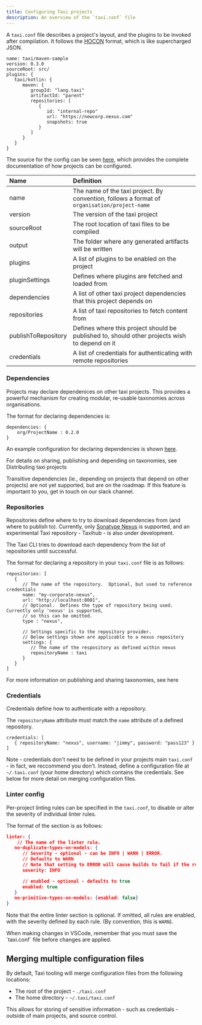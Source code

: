 ```yaml
---
title: Configuring Taxi projects
description: An overview of the `taxi.conf` file
---
```



A `taxi.conf` file describes a project's layout, and the plugins to be invoked after compilation.  It follows the [HOCON](https://github.com/lightbend/config/blob/master/HOCON.md#hocon-human-optimized-config-object-notation) format, which is like supercharged JSON.

```text
name: taxi/maven-sample
version: 0.3.0
sourceRoot: src/
plugins: {
   taxi/kotlin: {
      maven: {
         groupId: "lang.taxi"
         artifactId: "parent"
         repositories: [
            {
               id: "internal-repo"
               url: "https://newcorp.nexus.com"
               snapshots: true
            }
         ]
      }
   }
}

```

The source for the config can be seen [here](https://gitlab.com/taxi-lang/taxi-lang/-/blob/develop/core-types/src/main/java/lang/taxi/packages/TaxiPackageProject.kt),
which provides the complete documentation of how projects can be configured.

| Name | Definition  |
| :--- | :--- |
| name | The name of the taxi project.  By convention, follows a format of `organisation/project-name` |
| version | The version of the taxi project |
| sourceRoot | The root location of taxi files to be compiled |
| output | The folder where any generated artifacts will be written |
| plugins | A list of <Link to="../../plugins/README">plugins</Link> to be enabled on the project |
| pluginSettings | Defines where plugins are fetched and loaded from |
| dependencies | A list of other taxi project dependencies that this project depends on |
| repositories | A list of taxi repositories to fetch content from |
| publishToRepository | Defines where this project should be published to, should other projects wish to depend on it |
| credentials | A list of credentials for authenticating with remote repositories

### Dependencies

Projects may declare dependenices on other taxi projects.  This provides a powerful mechanism for creating modular, re-usable taxonomies across organisations.

The format for declaring dependencies is:

```text
dependencies: {
    org/ProjectName : 0.2.0
}
```

An example configuration for declaring dependencies is
shown [here](https://gitlab.com/taxi-lang/taxi-lang/-/blob/develop/package-importer/src/test/resources/testRepo/taxi/lang.taxi.Dummy/0.2.0/taxi.conf).

For details on sharing, publishing and depending on taxonomies, see <Link to="../devtools/distributing-taxi-projects.mdx">Distributing taxi projects</Link>

<Discourage>
   Transitive dependencies (ie., depending on projects that depend on other projects) are not yet supported, but are on
   the roadmap. If this feature is important to you, get in touch on our slack channel.
</Discourage>

### Repositories
Repositories define where to try to download dependencies from (and where to publish to).  Currently, only [Sonatype Nexus](https://www.sonatype.com/nexus/repository-oss) is supported,
and an experimental Taxi repository - <Link to="../devtools/taxi-hub">Taxihub</Link> - is also under development.

The Taxi CLI tries to download each dependency from the list of repositories until successful.

The format for declaring a repository in your `taxi.conf` file is as follows:

```
repositories: [
   {
      // The name of the repository.  Optional, but used to reference credentials
      name: "my-corporate-nexus",
      url: "http://localhost:8081",
      // Optional.  Defines the type of repository being used.  Currently only 'nexus' is supported,
      // so this can be omitted.
      type : "nexus",

      // Settings specific to the repository provider.
      // Below settings shown are applicable to a nexus repository
      settings: {
         // The name of the respository as defined within nexus
         repositoryName : taxi
      }
   }
]
```

For more information on publishing and sharing taxonomies, see <Link to="../devtools/distributing-taxi-projects">here</Link>

### Credentials
Credentials define how to authenticate with a repository.

The `repositoryName` attribute must match the `name` attribute of a defined repository.
```
credentials: [
   { repositoryName: "nexus", username: "jimmy", password: "pass123" }
]
```

Note - credentials don't need to be defined in your projects main `taxi.conf` - in fact, we reccommend you don't.
Instead, define a configuration file at  `~/.taxi.conf` (your home directory) which contains the credentials.  See below for
more detail on merging configuration files.

### Linter config

Per-project linting rules can be specified in the `taxi.conf`, to disable or alter the severity of individual linter rules.

The format of the section is as follows:

```json
linter: {
    // The name of the linter rule.
   no-duplicate-types-on-models: {
      // Severity - optional - can be INFO | WARN | ERROR.
      // Defaults to WARN
      // Note that setting to ERROR will cause builds to fail if the rule is violated
      severity: INFO

      // enabled - optional - defaults to true
      enabled: true
   }
   no-primitive-types-on-models: {enabled: false}
}
```
Note that the entire linter section is optional.  If omitted, all rules are enabled, with the severity defined by each rule.  (By convention, this is `WARN`).

<Discourage>
   When making changes in VSCode, remember that you must save the `taxi.conf` file before changes are applied.
</Discourage>

## Merging multiple configuration files
By default, Taxi tooling will merge configuration files from the following locations:

 * The root of the project - `./taxi.conf`
 * The home directory - `~/.taxi/taxi.conf`

This allows for storing of sensitive information - such as credentials - outside of main projects, and source control.
